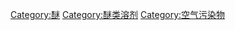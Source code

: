 {{Catnav|页面分类|自然|物质|化学物质|混合物|溶液|溶劑|有机溶剂|醚类溶剂}}

{{catmore}}

[[Category:醚|Category:醚]]
[[Category:醚类溶剂|Category:醚类溶剂]]
[[Category:空气污染物|Category:空气污染物]]